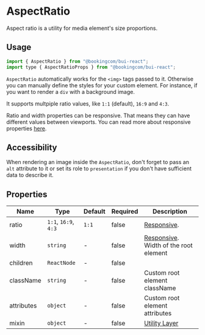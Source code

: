 # AspectRatio

<Featured>
  Aspect ratio is a utility for media element's size proportions.
</Featured>

## Usage

```jsx
import { AspectRatio } from "@bookingcom/bui-react";
import type { AspectRatioProps } from "@bookingcom/bui-react";
```

`AspectRatio` automatically works for the `<img>` tags passed to it.
Otherwise you can manually define the styles for your custom element.
For instance, if you want to render a `div` with a background image.

It supports multpiple ratio values, like `1:1` (default), `16:9` and `4:3`.

<Example name="sixteen-nine" />

Ratio and width properties can be responsive. That means they can have different values between viewports. You can read more about responsive properties [here](?page=Getting%2520started%252FDevelopment%252FComponents&view=documentation#Responsive-development).

<Example name="responsive" />

## Accessibility

When rendering an image inside the `AspectRatio`, don't forget to pass an `alt` attribute to it or set its role to `presentation` if you don't have sufficient data to describe it.

## Properties

| Name       | Type                 | Default | Required | Description                                                                                                                                 |
| ---------- | -------------------- | ------- | -------- | ------------------------------------------------------------------------------------------------------------------------------------------- |
| ratio      | `1:1`, `16:9`, `4:3` | `1:1`   | false    | [Responsive](?page=Getting%2520started%252FDevelopment%252FComponents&view=documentation#Responsive-development).                           |
| width      | `string`             | -       | false    | [Responsive](?page=Getting%2520started%252FDevelopment%252FComponents&view=documentation#Responsive-development). Width of the root element |
| children   | `ReactNode`          | -       | false    |
| className  | `string`             | -       | false    | Custom root element className                                                                                                               |
| attributes | `object`             | -       | false    | Custom root element attributes                                                                                                              |
| mixin        | `object`             | -       | false    | [Utility Layer](?page=Getting%2520started%252FDevelopment%252FComponents&view=documentation#BUI-Utility-Layer)                              |
